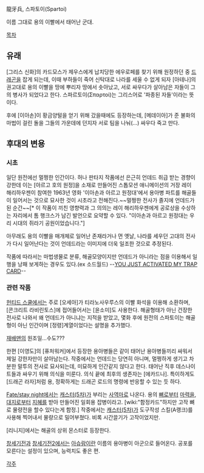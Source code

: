 龍牙兵, 스파토이(Spartoi)

이름 그대로 용의 이빨에서 태어난 군대.

[[목차]]
== 유래 ==
[그리스 신화]의 카드모스가 제우스에게 납치당한 에우로페를 찾기 위해 원정하던 중 [[드래곤]]을 잡게 되는데, 이때 부하들이 죽어 신탁대로 나라를 세울 수 없게 되자 [아테나]의 권고대로 용의 이빨을 땅에 뿌리자 땅에서 솟아났고, 서로 싸우다가 살아남은 자들이 그의 병사가 되었다고 한다. 스파르토이(Σπαρτοί)는 그리스어로 '파종된 자들'이라는 뜻이다.

후에 [이아손]이 황금양털을 얻기 위해 갔을때에도 등장하는데, [메데이아]가 준 불화의 마법이 걸린 돌을 그들의 가운데에 던지자 서로 팀을 나눠(…) 싸우다 죽고 만다.

== 후대의 변용 ==
=== 시초 ===
일단 원전에선 멀쩡한 인간이다. 허나 판타지 작품에선 은근히 언데드 취급 받는 경향이 강한데 이는 [아르고 호의 원정]을 소재로 만들어진 스톱모션 애니메이션의 거장 레이 해리하우젠이 참여한 1963년 영화 '이아손과 아르고 원정대'에서 용아병 파트를 해골들이 일어서는 것으로 묘사한 것이 시초라고 전해진다.~~멀쩡한 전사가 졸지에 언데드가 된 순간~~[* 이 작품이 끼친 영향력과 그 의의는 레이 해리하우젠에게 공로상을 수상하는 자리에서 톰 행크스가 남긴 발언으로 요약할 수 있다. "이아손과 아르고 원정대는 우리 시대의 쥐라기 공원이었습니다."]

아무래도 용의 이빨을 매개체로 일어난 존재라거나 먼 옛날, 나라를 세우던 고대의 전사가 다시 일어난다는 것이 언데드라는 이미지에 더욱 일조한 것으로 추정된다.

작품에 따라서는 마법생물로 분류, 해골모양이지만 언데드가 아니라는 점을 이용해서 일행을 낭패 보게하는 경우도 있다.(ex 소드월드) --[[YOU JUST ACTIVATED MY TRAP CARD]]--

=== 관련 작품 ===
[[헌티드 스쿨]]에서는 주로 [오세아]가 티라노사우루스의 이빨 화석을 이용해 소환하며, [콘크리트 라비린토스]에 접어들어서는 [윤소미]도 사용한다. 해골형태가 아닌 건장한 전사로 나와서 왜 언데드가 아니냐는 지적을 받았고, 몇화 후에 원전의 스파토이는 해골형이 아닌 인간이며 [정령]계열이었다는 설명을 추가했다.

[[재배맨]]의 원조일…수도???

한편 [이영도]의 [퓨처워커]에서 등장한 용아병들은 같이 태어난 용아병들끼리 싸워서 제일 강한자만이 살아남는다. 작중에서는 언데드는 당연히 아니며, 멀쩡하게 생기고 차분한 말투의 전사로 묘사되는데, 미묘하게 인간같지 않다고 한다. 태어난 직후 데스나이트들과 싸우기 위해 의식을 미룬다. 의식 끝에 최후의 생존자는 [에카드나]. 특이하게도 [드래곤 라자]처럼 용, 정확하게는 드래곤 로드의 명령에 반응할 수 있는 듯 하다.

[[Fate/stay night]]에서는 [[캐스터(5차)]]가 부리는 [[사역마]]로 나온다. 용의 [[뼈]]로부터 [[마력]]을, [[대지]]로부터 [[지혜]]를 받아 만들어진 일회용 잡병이라고. [wiki:"함정카드"하지만 고작 뼈로 물량전을 할수 있다는게 함정.] 작중에서는 [[캐스터(5차)]]가 도구작성 스킬(A랭크)를 사용해 찍어내서 물량으로 밀어부쳤다. 비록 시간끌기가 고작이었지만.

[리니지]에서는 해골의 상위 몬스터로 등장한다.

[[창세기전]]과 [[창세기전2]]에서는 [[아슈람]]이란 이름의 용아병이 아군으로 들어온다. 공포를 모른다는 설정이 있으며, 능력치도 좋은 편.

[[각주]]

